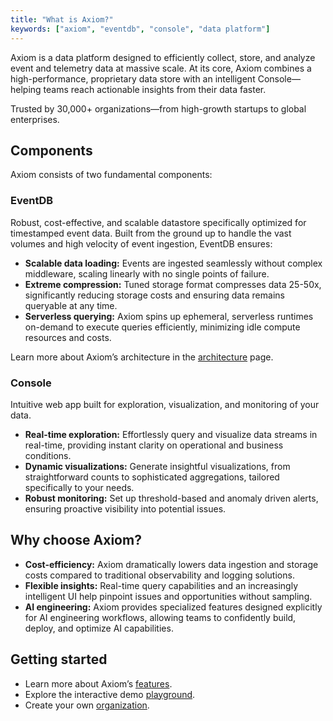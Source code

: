 ```yaml
---
title: "What is Axiom?"
keywords: ["axiom", "eventdb", "console", "data platform"]
---
```


Axiom is a data platform designed to efficiently collect, store, and analyze event and telemetry data at massive scale. At its core, Axiom combines a high-performance, proprietary data store with an intelligent Console—helping teams reach actionable insights from their data faster.

Trusted by 30,000+ organizations—from high-growth startups to global enterprises.

## Components

Axiom consists of two fundamental components:

### EventDB

Robust, cost-effective, and scalable datastore specifically optimized for timestamped event data. Built from the ground up to handle the vast volumes and high velocity of event ingestion, EventDB ensures:

* **Scalable data loading:** Events are ingested seamlessly without complex middleware, scaling linearly with no single points of failure.
* **Extreme compression:** Tuned storage format compresses data 25-50x, significantly reducing storage costs and ensuring data remains queryable at any time.
* **Serverless querying:** Axiom spins up ephemeral, serverless runtimes on-demand to execute queries efficiently, minimizing idle compute resources and costs.

Learn more about Axiom’s architecture in the [architecture](/platform-overview/architecture) page.

### Console

Intuitive web app built for exploration, visualization, and monitoring of your data.

* **Real-time exploration:** Effortlessly query and visualize data streams in real-time, providing instant clarity on operational and business conditions.
* **Dynamic visualizations:** Generate insightful visualizations, from straightforward counts to sophisticated aggregations, tailored specifically to your needs.
* **Robust monitoring:** Set up threshold-based and anomaly driven alerts, ensuring proactive visibility into potential issues.

## Why choose Axiom?

* **Cost-efficiency:** Axiom dramatically lowers data ingestion and storage costs compared to traditional observability and logging solutions.
* **Flexible insights:** Real-time query capabilities and an increasingly intelligent UI help pinpoint issues and opportunities without sampling.
* **AI engineering:** Axiom provides specialized features designed explicitly for AI engineering workflows, allowing teams to confidently build, deploy, and optimize AI capabilities.

## Getting started

* Learn more about Axiom’s [features](/platform-overview/features).
* Explore the interactive demo [playground](https://play.axiom.co/).
* Create your own [organization](https://app.axiom.co/register).
